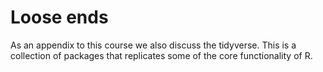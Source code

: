 # Loose ends {.unnumbered}

As an appendix to this course we also discuss the tidyverse. This is a collection of packages that replicates some of the core functionality of R.
